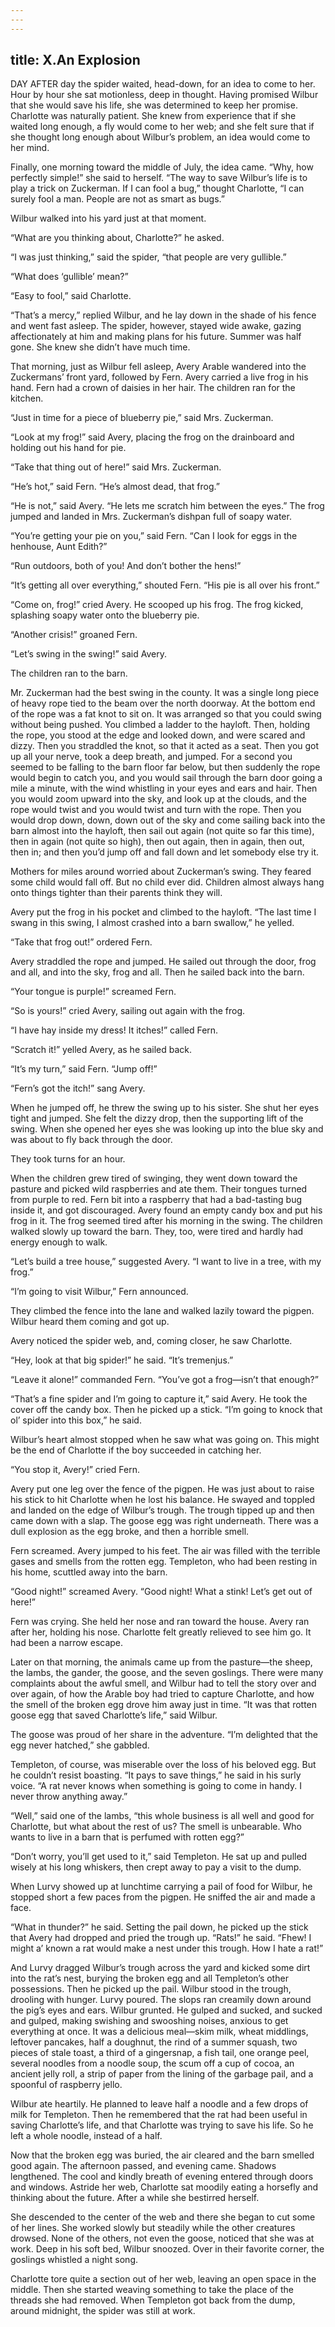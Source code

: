 ```yaml
---
---
---
```

title: X.An Explosion
---

DAY AFTER day the spider waited, head-down, for an idea to come to her. Hour by hour she sat motionless, deep in thought. Having promised Wilbur that she would save his life, she was determined to keep her promise. Charlotte was naturally patient. She knew from experience that if she waited long enough, a fly would come to her web; and she felt sure that if she thought long enough about Wilbur’s problem, an idea would come to her mind.



Finally, one morning toward the middle of July, the idea came. “Why, how perfectly simple!” she said to herself. “The way to save Wilbur’s life is to play a trick on Zuckerman. If I can fool a bug,” thought Charlotte, “I can surely fool a man. People are not as smart as bugs.”

Wilbur walked into his yard just at that moment.

“What are you thinking about, Charlotte?” he asked.

“I was just thinking,” said the spider, “that people are very gullible.”

“What does ‘gullible’ mean?”

“Easy to fool,” said Charlotte.

“That’s a mercy,” replied Wilbur, and he lay down in the shade of his fence and went fast asleep. The spider, however, stayed wide awake, gazing affectionately at him and making plans for his future. Summer was half gone. She knew she didn’t have much time.

That morning, just as Wilbur fell asleep, Avery Arable wandered into the Zuckermans’ front yard, followed by Fern. Avery carried a live frog in his hand. Fern had a crown of daisies in her hair. The children ran for the kitchen.

“Just in time for a piece of blueberry pie,” said Mrs. Zuckerman.

“Look at my frog!” said Avery, placing the frog on the drainboard and holding out his hand for pie.

“Take that thing out of here!” said Mrs. Zuckerman.

“He’s hot,” said Fern. “He’s almost dead, that frog.”

“He is not,” said Avery. “He lets me scratch him between the eyes.” The frog jumped and landed in Mrs. Zuckerman’s dishpan full of soapy water.

“You’re getting your pie on you,” said Fern. “Can I look for eggs in the henhouse, Aunt Edith?”

“Run outdoors, both of you! And don’t bother the hens!”

“It’s getting all over everything,” shouted Fern. “His pie is all over his front.”

“Come on, frog!” cried Avery. He scooped up his frog. The frog kicked, splashing soapy water onto the blueberry pie.

“Another crisis!” groaned Fern.

“Let’s swing in the swing!” said Avery.

The children ran to the barn.

Mr. Zuckerman had the best swing in the county. It was a single long piece of heavy rope tied to the beam over the north doorway. At the bottom end of the rope was a fat knot to sit on. It was arranged so that you could swing without being pushed. You climbed a ladder to the hayloft. Then, holding the rope, you stood at the edge and looked down, and were scared and dizzy. Then you straddled the knot, so that it acted as a seat. Then you got up all your nerve, took a deep breath, and jumped. For a second you seemed to be falling to the barn floor far below, but then suddenly the rope would begin to catch you, and you would sail through the barn door going a mile a minute, with the wind whistling in your eyes and ears and hair. Then you would zoom upward into the sky, and look up at the clouds, and the rope would twist and you would twist and turn with the rope. Then you would drop down, down, down out of the sky and come sailing back into the barn almost into the hayloft, then sail out again (not quite so far this time), then in again (not quite so high), then out again, then in again, then out, then in; and then you’d jump off and fall down and let somebody else try it.

Mothers for miles around worried about Zuckerman’s swing. They feared some child would fall off. But no child ever did. Children almost always hang onto things tighter than their parents think they will.

Avery put the frog in his pocket and climbed to the hayloft. “The last time I swang in this swing, I almost crashed into a barn swallow,” he yelled.

“Take that frog out!” ordered Fern.

Avery straddled the rope and jumped. He sailed out through the door, frog and all, and into the sky, frog and all. Then he sailed back into the barn.

“Your tongue is purple!” screamed Fern.

“So is yours!” cried Avery, sailing out again with the frog.

“I have hay inside my dress! It itches!” called Fern.

“Scratch it!” yelled Avery, as he sailed back.

“It’s my turn,” said Fern. “Jump off!”

“Fern’s got the itch!” sang Avery.

When he jumped off, he threw the swing up to his sister. She shut her eyes tight and jumped. She felt the dizzy drop, then the supporting lift of the swing. When she opened her eyes she was looking up into the blue sky and was about to fly back through the door.

They took turns for an hour.

When the children grew tired of swinging, they went down toward the pasture and picked wild raspberries and ate them. Their tongues turned from purple to red. Fern bit into a raspberry that had a bad-tasting bug inside it, and got discouraged. Avery found an empty candy box and put his frog in it. The frog seemed tired after his morning in the swing. The children walked slowly up toward the barn. They, too, were tired and hardly had energy enough to walk.

“Let’s build a tree house,” suggested Avery. “I want to live in a tree, with my frog.”



“I’m going to visit Wilbur,” Fern announced.

They climbed the fence into the lane and walked lazily toward the pigpen. Wilbur heard them coming and got up.

Avery noticed the spider web, and, coming closer, he saw Charlotte.

“Hey, look at that big spider!” he said. “It’s tremenjus.”

“Leave it alone!” commanded Fern. “You’ve got a frog—isn’t that enough?”

“That’s a fine spider and I’m going to capture it,” said Avery. He took the cover off the candy box. Then he picked up a stick. “I’m going to knock that ol’ spider into this box,” he said.

Wilbur’s heart almost stopped when he saw what was going on. This might be the end of Charlotte if the boy succeeded in catching her.

“You stop it, Avery!” cried Fern.

Avery put one leg over the fence of the pigpen. He was just about to raise his stick to hit Charlotte when he lost his balance. He swayed and toppled and landed on the edge of Wilbur’s trough. The trough tipped up and then came down with a slap. The goose egg was right underneath. There was a dull explosion as the egg broke, and then a horrible smell.

Fern screamed. Avery jumped to his feet. The air was filled with the terrible gases and smells from the rotten egg. Templeton, who had been resting in his home, scuttled away into the barn.

“Good night!” screamed Avery. “Good night! What a stink! Let’s get out of here!”

Fern was crying. She held her nose and ran toward the house. Avery ran after her, holding his nose. Charlotte felt greatly relieved to see him go. It had been a narrow escape.

Later on that morning, the animals came up from the pasture—the sheep, the lambs, the gander, the goose, and the seven goslings. There were many complaints about the awful smell, and Wilbur had to tell the story over and over again, of how the Arable boy had tried to capture Charlotte, and how the smell of the broken egg drove him away just in time. “It was that rotten goose egg that saved Charlotte’s life,” said Wilbur.



The goose was proud of her share in the adventure. “I’m delighted that the egg never hatched,” she gabbled.

Templeton, of course, was miserable over the loss of his beloved egg. But he couldn’t resist boasting. “It pays to save things,” he said in his surly voice. “A rat never knows when something is going to come in handy. I never throw anything away.”

“Well,” said one of the lambs, “this whole business is all well and good for Charlotte, but what about the rest of us? The smell is unbearable. Who wants to live in a barn that is perfumed with rotten egg?”

“Don’t worry, you’ll get used to it,” said Templeton. He sat up and pulled wisely at his long whiskers, then crept away to pay a visit to the dump.

When Lurvy showed up at lunchtime carrying a pail of food for Wilbur, he stopped short a few paces from the pigpen. He sniffed the air and made a face.

“What in thunder?” he said. Setting the pail down, he picked up the stick that Avery had dropped and pried the trough up. “Rats!” he said. “Fhew! I might a’ known a rat would make a nest under this trough. How I hate a rat!”

And Lurvy dragged Wilbur’s trough across the yard and kicked some dirt into the rat’s nest, burying the broken egg and all Templeton’s other possessions. Then he picked up the pail. Wilbur stood in the trough, drooling with hunger. Lurvy poured. The slops ran creamily down around the pig’s eyes and ears. Wilbur grunted. He gulped and sucked, and sucked and gulped, making swishing and swooshing noises, anxious to get everything at once. It was a delicious meal—skim milk, wheat middlings, leftover pancakes, half a doughnut, the rind of a summer squash, two pieces of stale toast, a third of a gingersnap, a fish tail, one orange peel, several noodles from a noodle soup, the scum off a cup of cocoa, an ancient jelly roll, a strip of paper from the lining of the garbage pail, and a spoonful of raspberry jello.

Wilbur ate heartily. He planned to leave half a noodle and a few drops of milk for Templeton. Then he remembered that the rat had been useful in saving Charlotte’s life, and that Charlotte was trying to save his life. So he left a whole noodle, instead of a half.

Now that the broken egg was buried, the air cleared and the barn smelled good again. The afternoon passed, and evening came. Shadows lengthened. The cool and kindly breath of evening entered through doors and windows. Astride her web, Charlotte sat moodily eating a horsefly and thinking about the future. After a while she bestirred herself.

She descended to the center of the web and there she began to cut some of her lines. She worked slowly but steadily while the other creatures drowsed. None of the others, not even the goose, noticed that she was at work. Deep in his soft bed, Wilbur snoozed. Over in their favorite corner, the goslings whistled a night song.

Charlotte tore quite a section out of her web, leaving an open space in the middle. Then she started weaving something to take the place of the threads she had removed. When Templeton got back from the dump, around midnight, the spider was still at work.